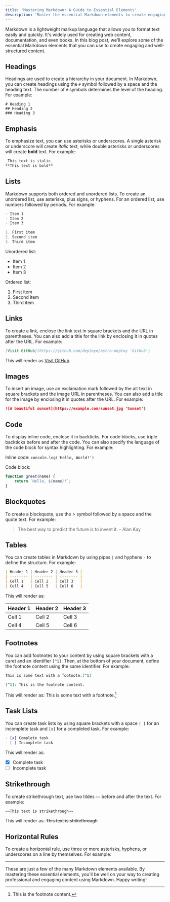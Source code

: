 ```yaml
---
title: 'Mastering Markdown: A Guide to Essential Elements'
description: 'Master the essential Markdown elements to create engaging, well-structured content. Learn headings, emphasis, lists, links, and more.'
---
```


Markdown is a lightweight markup language that allows you to format text easily and quickly. It's widely used for creating web content, documentation, and even books. In this blog post, we'll explore some of the essential Markdown elements that you can use to create engaging and well-structured content.

## Headings

Headings are used to create a hierarchy in your document. In Markdown, you can create headings using the `#` symbol followed by a space and the heading text. The number of `#` symbols determines the level of the heading. For example:

```text
# Heading 1
## Heading 2
### Heading 3
```

## Emphasis

To emphasize text, you can use asterisks or underscores. A single asterisk or underscore will create _italic_ text, while double asterisks or underscores will create **bold** text. For example:

```markdown
_This text is italic_
**This text is bold**
```

## Lists

Markdown supports both ordered and unordered lists. To create an unordered list, use asterisks, plus signs, or hyphens. For an ordered list, use numbers followed by periods. For example:

```markdown
- Item 1
- Item 2
- Item 3

1. First item
2. Second item
3. Third item
```

Unordered list:

- Item 1
- Item 2
- Item 3

Ordered list:

1. First item
2. Second item
3. Third item

## Links

To create a link, enclose the link text in square brackets and the URL in parentheses. You can also add a title for the link by enclosing it in quotes after the URL. For example:

```markdown
[Visit GitHub](https://github.com/deployn/astro-deploy 'GitHub')
```

This will render as [Visit GitHub](https://github.com/deployn/astro-deploy 'GitHub').

## Images

To insert an image, use an exclamation mark followed by the alt text in square brackets and the image URL in parentheses. You can also add a title for the image by enclosing it in quotes after the URL. For example:

```markdown
![A beautiful sunset](https://example.com/sunset.jpg 'Sunset')
```

## Code

To display inline code, enclose it in backticks. For code blocks, use triple backticks before and after the code. You can also specify the language of the code block for syntax highlighting. For example:

Inline code: `console.log('Hello, World!')`

Code block:

```javascript
function greet(name) {
	return `Hello, ${name}!`;
}
```

## Blockquotes

To create a blockquote, use the > symbol followed by a space and the quote text. For example:

> The best way to predict the future is to invent it. - Alan Kay

## Tables

You can create tables in Markdown by using pipes `|` and hyphens `-` to define the structure. For example:

```markdown
| Header 1 | Header 2 | Header 3 |
| -------- | -------- | -------- |
| Cell 1   | Cell 2   | Cell 3   |
| Cell 4   | Cell 5   | Cell 6   |
```

This will render as:

| Header 1 | Header 2 | Header 3 |
| -------- | -------- | -------- |
| Cell 1   | Cell 2   | Cell 3   |
| Cell 4   | Cell 5   | Cell 6   |

## Footnotes

You can add footnotes to your content by using square brackets with a caret and an identifier `[^1]`. Then, at the bottom of your document, define the footnote content using the same identifier. For example:

```markdown
This is some text with a footnote.[^1]

[^1]: This is the footnote content.
```

This will render as: This is some text with a footnote.[^1]

[^1]: This is the footnote content.

## Task Lists

You can create task lists by using square brackets with a space `[ ]` for an incomplete task and `[x]` for a completed task. For example:

```markdown
- [x] Complete task
- [ ] Incomplete task
```

This will render as:

- [x] Complete task
- [ ] Incomplete task

## Strikethrough

To create strikethrough text, use two tildes `~~` before and after the text. For example:

```markdown
~~This text is strikethrough~~
```

This will render as: ~~This text is strikethrough~~

## Horizontal Rules

To create a horizontal rule, use three or more asterisks, hyphens, or underscores on a line by themselves. For example:

---

These are just a few of the many Markdown elements available. By mastering these essential elements, you'll be well on your way to creating professional and engaging content using Markdown. Happy writing!
